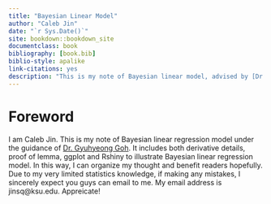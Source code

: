 ```yaml
--- 
title: "Bayesian Linear Model"
author: "Caleb Jin"
date: "`r Sys.Date()`"
site: bookdown::bookdown_site
documentclass: book
bibliography: [book.bib]
biblio-style: apalike
link-citations: yes
description: "This is my note of Bayesian linear model, advised by [Dr. Gyuhyeong Goh](https://sites.google.com/site/bayesiangoh/)"
---
```


# Foreword {-#Foreword}
I am Caleb Jin. This is my note of Bayesian linear regression model under the guidance of [Dr. Gyuhyeong Goh](https://sites.google.com/site/bayesiangoh/). It includes both derivative details, proof of lemma, ggplot and Rshiny to illustrate Bayesian linear regression model. In this way, I can organize my thought and benefit readers hopefully. Due to my very limited statistics knowledge, if making any mistakes, I sincerely expect you guys can email to me. My email address is jinsq@ksu.edu. Appreicate! 

